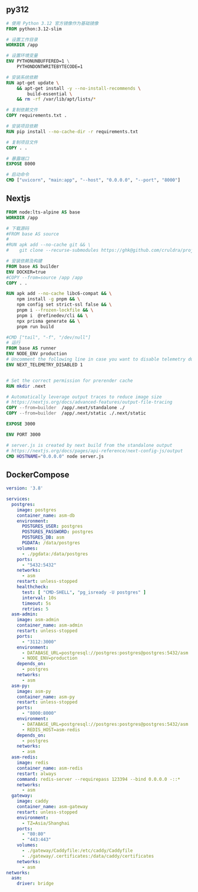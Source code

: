 ## py312

```dockerfile
# 使用 Python 3.12 官方镜像作为基础镜像
FROM python:3.12-slim

# 设置工作目录
WORKDIR /app

# 设置环境变量
ENV PYTHONUNBUFFERED=1 \
    PYTHONDONTWRITEBYTECODE=1

# 安装系统依赖
RUN apt-get update \
    && apt-get install -y --no-install-recommends \
        build-essential \
    && rm -rf /var/lib/apt/lists/*

# 复制依赖文件
COPY requirements.txt .

# 安装项目依赖
RUN pip install --no-cache-dir -r requirements.txt

# 复制项目文件
COPY . .

# 暴露端口
EXPOSE 8000

# 启动命令
CMD ["uvicorn", "main:app", "--host", "0.0.0.0", "--port", "8000"]
```

## Nextjs

```dockerfile
FROM node:lts-alpine AS base
WORKDIR /app

# 下载源码
#FROM base AS source
#
#RUN apk add --no-cache git && \
#    git clone --recurse-submodules https://ghk@github.com/cruldra/proj .

# 安装依赖及构建
FROM base AS builder
ENV DOCKER=true
#COPY --from=source /app /app
COPY . .

RUN apk add --no-cache libc6-compat && \
    npm install -g pnpm && \
    npm config set strict-ssl false && \
    pnpm i --frozen-lockfile && \
    pnpm i  @refinedev/cli && \
    npx prisma generate && \
    pnpm run build

#CMD ["tail", "-f", "/dev/null"]
# 运行
FROM base AS runner
ENV NODE_ENV production
# Uncomment the following line in case you want to disable telemetry during runtime.
ENV NEXT_TELEMETRY_DISABLED 1


# Set the correct permission for prerender cache
RUN mkdir .next

# Automatically leverage output traces to reduce image size
# https://nextjs.org/docs/advanced-features/output-file-tracing
COPY --from=builder  /app/.next/standalone ./
COPY --from=builder  /app/.next/static ./.next/static

EXPOSE 3000

ENV PORT 3000

# server.js is created by next build from the standalone output
# https://nextjs.org/docs/pages/api-reference/next-config-js/output
CMD HOSTNAME="0.0.0.0" node server.js
```

## DockerCompose

```yaml
version: '3.8'

services:
  postgres:
    image: postgres
    container_name: asm-db
    environment:
      POSTGRES_USER: postgres
      POSTGRES_PASSWORD: postgres
      POSTGRES_DB: asm
      PGDATA: /data/postgres
    volumes:
      - ./pgdata:/data/postgres
    ports:
      - "5432:5432"
    networks:
      - asm
    restart: unless-stopped
    healthcheck:
      test: [ "CMD-SHELL", "pg_isready -U postgres" ]
      interval: 10s
      timeout: 5s
      retries: 5
  asm-admin:
    image: asm-admin
    container_name: asm-admin
    restart: unless-stopped
    ports:
      - "3112:3000"
    environment:
      - DATABASE_URL=postgresql://postgres:postgres@postgres:5432/asm
      - NODE_ENV=production
    depends_on:
      - postgres
    networks:
      - asm
  asm-py:
    image: asm-py
    container_name: asm-py
    restart: unless-stopped
    ports:
      - "8000:8000"
    environment:
      - DATABASE_URL=postgresql://postgres:postgres@postgres:5432/asm
      - REDIS_HOST=asm-redis
    depends_on:
      - postgres
    networks:
      - asm
  asm-redis:
    image: redis
    container_name: asm-redis
    restart: always
    command: redis-server --requirepass 123394 --bind 0.0.0.0 -::*
    networks:
      - asm
  gateway:
    image: caddy
    container_name: asm-gateway
    restart: unless-stopped
    environment:
      - TZ=Asia/Shanghai
    ports:
      - "80:80"
      - "443:443"
    volumes:
      - ./gateway/Caddyfile:/etc/caddy/Caddyfile
      - ./gateway/.certificates:/data/caddy/certificates
    networks:
      - asm
networks:
  asm:
    driver: bridge
```

